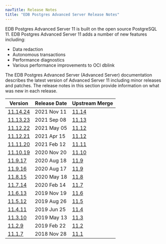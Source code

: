 ```yaml
---
navTitle: Release Notes
title: "EDB Postgres Advanced Server Release Notes"
---
```


EDB Postgres Advanced Server 11 is built on the open source PostgreSQL 11. EDB Postgres Advanced Server 11 adds a number of new features including: 

-  Data redaction
-  Autonomous transactions
-  Performance diagnostics
-  Various performance improvements to OCI dblink

The EDB Postgres Advanced Server (Advanced Server) documentation describes the latest version of Advanced Server 11 including minor releases and patches. The release notes in this section provide information on what was new in each release. 

| Version | Release Date | Upstream Merge | 
| ------- | ------------ | -------------- | 
| [11.14.24](10_epas11.14.24_rel_notes.mdx) | 2021 Nov 11 | [11.14](https://www.postgresql.org/docs/11/release-11-14.html) | 
| [11.13.23](11_epas11.13.23_rel_notes.mdx) | 2021 Sep 08 | [11.13](https://www.postgresql.org/docs/11/release-11-13.html) | 
| [11.12.22](13_epas11.12.22_rel_notes.mdx) | 2021 May 05 | [11.12](https://www.postgresql.org/docs/11/release-11-12.html) | 
| [11.12.21](15_epas11.12.21_rel_notes.mdx) | 2021 Apr 15 | [11.12](https://www.postgresql.org/docs/11/release-11-12.html) | 
| [11.11.20](17_epas11.11.20_rel_notes.mdx) | 2021 Feb 12 | [11.11](https://www.postgresql.org/docs/11/release-11-11.html) | 
| [11.10.19](19_epas11.10.19_rel_notes.mdx) | 2020 Nov 20 | [11.10](https://www.postgresql.org/docs/11/release-11-10.html) | 
| [11.9.17](21_epas11.9.17_rel_notes.mdx)   | 2020 Aug 18 | [11.9](https://www.postgresql.org/docs/11/release-11-9.html)   | 
| [11.9.16](23_epas11.9.16_rel_notes.mdx)   | 2020 Aug 17 | [11.9](https://www.postgresql.org/docs/11/release-11-9.html)   | 
| [11.8.15](25_epas11.8.15_rel_notes.mdx)   | 2020 May 18 | [11.8](https://www.postgresql.org/docs/11/release-11-8.html)   | 
| [11.7.14](27_epas11.7.14_rel_notes.mdx)   | 2020 Feb 14 | [11.7](https://www.postgresql.org/docs/11/release-11-7.html) | 
| [11.6.13](29_epas11.6.13_rel_notes.mdx)   | 2019 Nov 19 | [11.6](https://www.postgresql.org/docs/11/release-11-6.html) | 
| [11.5.12](31_epas11.5.12_rel_notes.mdx)   | 2019 Aug 26 | [11.5](https://www.postgresql.org/docs/11/release-11-5.html) | 
| [11.4.11](33_epas11.4.11_rel_notes.mdx)   | 2019 Jun 25 | [11.4](https://www.postgresql.org/docs/11/release-11-4.html) | 
| [11.3.10](35_epas11.3.10_rel_notes.mdx)   | 2019 May 13 | [11.3](https://www.postgresql.org/docs/11/release-11-3.html) | 
| [11.2.9](37_epas11.2.9_rel_notes.mdx)     | 2019 Feb 22 | [11.2](https://www.postgresql.org/docs/11/release-11-2.html) | 
| [11.1.7](39_epas11.1.7_rel_notes.mdx)     | 2018 Nov 28 | [11.1](https://www.postgresql.org/docs/11/release-11-1.html) | 